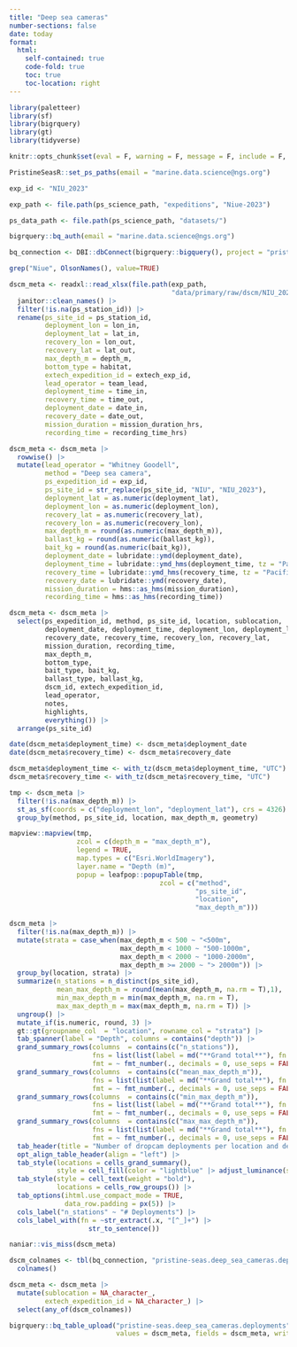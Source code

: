 ```yaml
---
title: "Deep sea cameras"
number-sections: false
date: today
format: 
  html:
    self-contained: true
    code-fold: true
    toc: true
    toc-location: right
---
```


```r
library(paletteer)
library(sf)
library(bigrquery)
library(gt)
library(tidyverse)

knitr::opts_chunk$set(eval = F, warning = F, message = F, include = F, echo = F)

PristineSeasR::set_ps_paths(email = "marine.data.science@ngs.org")

exp_id <- "NIU_2023"

exp_path <- file.path(ps_science_path, "expeditions", "Niue-2023")

ps_data_path <- file.path(ps_science_path, "datasets/")

bigrquery::bq_auth(email = "marine.data.science@ngs.org")

bq_connection <- DBI::dbConnect(bigrquery::bigquery(), project = "pristine-seas")

grep("Niue", OlsonNames(), value=TRUE)
```

```r
dscm_meta <- readxl::read_xlsx(file.path(exp_path,
                                         "data/primary/raw/dscm/NIU_2023_dscm_fieldbook.xlsx")) |> 
  janitor::clean_names() |> 
  filter(!is.na(ps_station_id)) |> 
  rename(ps_site_id = ps_station_id,
         deployment_lon = lon_in,
         deployment_lat = lat_in,
         recovery_lon = lon_out,
         recovery_lat = lat_out,
         max_depth_m = depth_m,
         bottom_type = habitat, 
         extech_expedition_id = extech_exp_id,
         lead_operator = team_lead,
         deployment_time = time_in,
         recovery_time = time_out,
         deployment_date = date_in,
         recovery_date = date_out,
         mission_duration = mission_duration_hrs,
         recording_time = recording_time_hrs) 

dscm_meta <- dscm_meta |> 
  rowwise() |> 
  mutate(lead_operator = "Whitney Goodell",
         method = "Deep sea camera",
         ps_expedition_id = exp_id,
         ps_site_id = str_replace(ps_site_id, "NIU", "NIU_2023"),
         deployment_lat = as.numeric(deployment_lat),
         deployment_lon = as.numeric(deployment_lon),
         recovery_lat = as.numeric(recovery_lat),
         recovery_lon = as.numeric(recovery_lon),
         max_depth_m = round(as.numeric(max_depth_m)),
         ballast_kg = round(as.numeric(ballast_kg)),
         bait_kg = round(as.numeric(bait_kg)),
         deployment_date = lubridate::ymd(deployment_date),
         deployment_time = lubridate::ymd_hms(deployment_time, tz = "Pacific/Niue"),
         recovery_time = lubridate::ymd_hms(recovery_time, tz = "Pacific/Niue"),
         recovery_date = lubridate::ymd(recovery_date),
         mission_duration = hms::as_hms(mission_duration),
         recording_time = hms::as_hms(recording_time))

dscm_meta <- dscm_meta |> 
  select(ps_expedition_id, method, ps_site_id, location, sublocation,
         deployment_date, deployment_time, deployment_lon, deployment_lat, 
         recovery_date, recovery_time, recovery_lon, recovery_lat,
         mission_duration, recording_time,
         max_depth_m,
         bottom_type,
         bait_type, bait_kg,
         ballast_type, ballast_kg,
         dscm_id, extech_expedition_id,
         lead_operator, 
         notes,
         highlights,
         everything()) |> 
  arrange(ps_site_id)

date(dscm_meta$deployment_time) <- dscm_meta$deployment_date
date(dscm_meta$recovery_time) <- dscm_meta$recovery_date

dscm_meta$deployment_time <- with_tz(dscm_meta$deployment_time, "UTC")
dscm_meta$recovery_time <- with_tz(dscm_meta$recovery_time, "UTC")
```

```r
tmp <- dscm_meta |> 
  filter(!is.na(max_depth_m)) |> 
  st_as_sf(coords = c("deployment_lon", "deployment_lat"), crs = 4326) |> 
  group_by(method, ps_site_id, location, max_depth_m, geometry) 

mapview::mapview(tmp,
                 zcol = c(depth_m = "max_depth_m"), 
                 legend = TRUE,
                 map.types = c("Esri.WorldImagery"),
                 layer.name = "Depth (m)",
                 popup = leafpop::popupTable(tmp,
                                      zcol = c("method",
                                               "ps_site_id",
                                               "location",
                                               "max_depth_m")))
```

```r
dscm_meta |> 
  filter(!is.na(max_depth_m)) |> 
  mutate(strata = case_when(max_depth_m < 500 ~ "<500m",
                            max_depth_m < 1000 ~ "500-1000m",
                            max_depth_m < 2000 ~ "1000-2000m",
                            max_depth_m >= 2000 ~ "> 2000m")) |> 
  group_by(location, strata) |> 
  summarize(n_stations = n_distinct(ps_site_id),
            mean_max_depth_m = round(mean(max_depth_m, na.rm = T),1),
            min_max_depth_m = min(max_depth_m, na.rm = T),
            max_max_depth_m = max(max_depth_m, na.rm = T)) |> 
  ungroup() |> 
  mutate_if(is.numeric, round, 3) |> 
  gt::gt(groupname_col  = "location", rowname_col = "strata") |> 
  tab_spanner(label = "Depth", columns = contains("depth")) |> 
  grand_summary_rows(columns  = contains(c("n_stations")),
                     fns = list(list(label = md("**Grand total**"), fn = "sum")),
                     fmt = ~ fmt_number(., decimals = 0, use_seps = FALSE)) |> 
  grand_summary_rows(columns  = contains(c("mean_max_depth_m")),
                     fns = list(list(label = md("**Grand total**"), fn = "mean")),
                     fmt = ~ fmt_number(., decimals = 0, use_seps = FALSE)) |> 
  grand_summary_rows(columns  = contains(c("min_max_depth_m")),
                     fns = list(list(label = md("**Grand total**"), fn = "min")),
                     fmt = ~ fmt_number(., decimals = 0, use_seps = FALSE)) |> 
  grand_summary_rows(columns  = contains(c("max_max_depth_m")),
                     fns = list(list(label = md("**Grand total**"), fn = "max")),
                     fmt = ~ fmt_number(., decimals = 0, use_seps = FALSE)) |> 
  tab_header(title = "Number of dropcam deployments per location and depth") |> 
  opt_align_table_header(align = "left") |> 
  tab_style(locations = cells_grand_summary(),
            style = cell_fill(color = "lightblue" |> adjust_luminance(steps = +2))) |> 
  tab_style(style = cell_text(weight = "bold"),
            locations = cells_row_groups()) |> 
  tab_options(ihtml.use_compact_mode = TRUE,
              data_row.padding = px(5)) |> 
  cols_label("n_stations" ~ "# Deployments") |> 
  cols_label_with(fn = ~str_extract(.x, "[^_]+") |> 
                    str_to_sentence()) 
```

```r
naniar::vis_miss(dscm_meta)
```

```r
dscm_colnames <- tbl(bq_connection, "pristine-seas.deep_sea_cameras.deployments") |> 
  colnames() 

dscm_meta <- dscm_meta |> 
  mutate(sublocation = NA_character_,
         extech_expedition_id = NA_character_) |> 
  select(any_of(dscm_colnames))

bigrquery::bq_table_upload("pristine-seas.deep_sea_cameras.deployments", 
                           values = dscm_meta, fields = dscm_meta, write_disposition = 'WRITE_APPEND')
```


